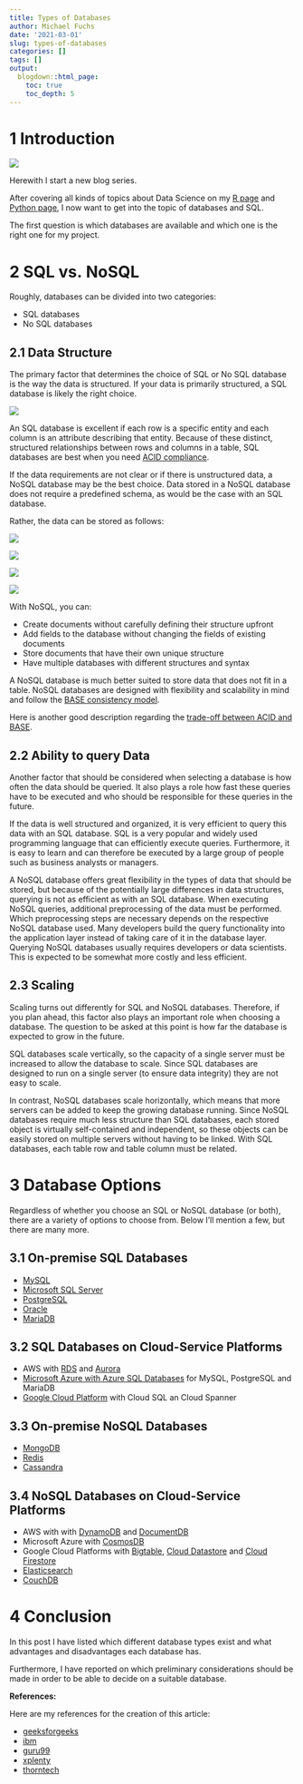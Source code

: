 ```yaml
---
title: Types of Databases
author: Michael Fuchs
date: '2021-03-01'
slug: types-of-databases
categories: []
tags: []
output:
  blogdown::html_page:
    toc: true
    toc_depth: 5
---
```


# 1 Introduction

![](/post/2021-03-01-types-of-databases_files/p1s1.png)

Herewith I start a new blog series.

After covering all kinds of topics about Data Science on my [R page](https://michael-fuchs.netlify.app/) and [Python page](https://michael-fuchs-python.netlify.app/), I now want to get into the topic of databases and SQL. 

The first question is which databases are available and which one is the right one for my project. 



# 2 SQL vs. NoSQL


Roughly, databases can be divided into two categories:

+ SQL databases
+ No SQL databases


## 2.1 Data Structure


The primary factor that determines the choice of SQL or No SQL database is the way the data is structured. 
If your data is primarily structured, a SQL database is likely the right choice.

![](/post/2021-03-01-types-of-databases_files/p1p1.png)


An SQL database is excellent if each row is a specific entity and each column is an attribute describing that entity. 
Because of these distinct, structured relationships between rows and columns in a table, SQL databases are best when you need [ACID compliance](https://mariadb.com/de/resources/blog/acid-compliance-what-it-means-and-why-you-should-care/).


If the data requirements are not clear or if there is unstructured data, a NoSQL database may be the best choice. Data stored in a NoSQL database does not require a predefined schema, as would be the case with an SQL database. 

Rather, the data can be stored as follows:


![](/post/2021-03-01-types-of-databases_files/p1p2.png)


![](/post/2021-03-01-types-of-databases_files/p1p3.png)


![](/post/2021-03-01-types-of-databases_files/p1p4.png)


![](/post/2021-03-01-types-of-databases_files/p1p5.png)


With NoSQL, you can:

+ Create documents without carefully defining their structure upfront
+ Add fields to the database without changing the fields of existing documents
+ Store documents that have their own unique structure
+ Have multiple databases with different structures and syntax


A NoSQL database is much better suited to store data that does not fit in a table. NoSQL databases are designed with flexibility and scalability in mind and follow the [BASE consistency model](https://www.dataversity.net/what-is-base/).


Here is another good description regarding the [trade-off between ACID and BASE](https://neo4j.com/blog/acid-vs-base-consistency-models-explained/).




## 2.2 Ability to query Data


Another factor that should be considered when selecting a database is how often the data should be queried. It also plays a role how fast these queries have to be executed and who should be responsible for these queries in the future. 

If the data is well structured and organized, it is very efficient to query this data with an SQL database. SQL is a very popular and widely used programming language that can efficiently execute queries. Furthermore, it is easy to learn and can therefore be executed by a large group of people such as business analysts or managers. 



A NoSQL database offers great flexibility in the types of data that should be stored, but because of the potentially large differences in data structures, querying is not as efficient as with an SQL database. When executing NoSQL queries, additional preprocessing of the data must be performed. Which preprocessing steps are necessary depends on the respective NoSQL database used. Many developers build the query functionality into the application layer instead of taking care of it in the database layer. Querying NoSQL databases usually requires developers or data scientists. This is expected to be somewhat more costly and less efficient.



## 2.3 Scaling

Scaling turns out differently for SQL and NoSQL databases. 
Therefore, if you plan ahead, this factor also plays an important role when choosing a database. The question to be asked at this point is how far the database is expected to grow in the future. 

SQL databases scale vertically, so the capacity of a single server must be increased to allow the database to scale. Since SQL databases are designed to run on a single server (to ensure data integrity) they are not easy to scale.

In contrast, NoSQL databases scale horizontally, which means that more servers can be added to keep the growing database running. Since NoSQL databases require much less structure than SQL databases, each stored object is virtually self-contained and independent, so these objects can be easily stored on multiple servers without having to be linked. With SQL databases, each table row and table column must be related. 



# 3 Database Options

Regardless of whether you choose an SQL or NoSQL database (or both), there are a variety of options to choose from. Below I'll mention a few, but there are many more. 


## 3.1 On-premise SQL Databases


+ [MySQL](https://www.mysql.com/de/) 
+ [Microsoft SQL Server](https://www.microsoft.com/en-us/sql-server/sql-server-2019)
+ [PostgreSQL](https://www.postgresql.org/) 
+ [Oracle](https://www.oracle.com/index.html) 
+ [MariaDB](https://mariadb.org/) 


## 3.2 SQL Databases on Cloud-Service Platforms

+ AWS with [RDS](https://aws.amazon.com/rds/?nc1=h_ls) and [Aurora](https://aws.amazon.com/rds/aurora/?nc1=h_ls&aurora-whats-new.sort-by=item.additionalFields.postDateTime&aurora-whats-new.sort-order=desc)
+ [Microsoft Azure with Azure SQL Databases](https://azure.microsoft.com/en-us/free/sql-database/search/?&ef_id=Cj0KCQjw9YWDBhDyARIsADt6sGY75bzUZEOYL7pDzhZEbHtO6gqDjmxqvyQVDCSCCe_4x2CtxCfdRr8aAj31EALw_wcB:G:s&OCID=AID2100049_SEM_Cj0KCQjw9YWDBhDyARIsADt6sGY75bzUZEOYL7pDzhZEbHtO6gqDjmxqvyQVDCSCCe_4x2CtxCfdRr8aAj31EALw_wcB:G:s&dclid=CKaZg_ee1e8CFYLBEQgdcT0LHg) for MySQL, PostgreSQL and MariaDB
+ [Google Cloud Platform](https://cloud.google.com/sql/?utm_source=google&utm_medium=cpc&utm_campaign=emea-de-all-de-dr-bkws-all-all-trial-b-gcp-1009139&utm_content=text-ad-none-any-DEV_c-CRE_253493422500-ADGP_Hybrid%20%7C%20BKWS%20-%20BMM%20%7C%20Txt%20~%20Databases%20~%20Cloud%20SQL-KWID_43700053282383185-aud-606988878854%3Akwd-52205039731-userloc_9042434&utm_term=KW_%2Bgoogle%20%2Bsql-NET_g-PLAC_&gclid=Cj0KCQjw9YWDBhDyARIsADt6sGZ8l2DfQfGC-vqlKYgrqteTZOYFKeM5zhP_SWkWfY8fs0l-MfAVEGoaAmejEALw_wcB&gclsrc=aw.ds) with Cloud SQL an Cloud Spanner




## 3.3 On-premise NoSQL Databases

+ [MongoDB](https://www.mongodb.com/cloud/atlas/lp/try2-de?utm_source=google&utm_campaign=gs_emea_germany_search_core_brand_atlas_desktop&utm_term=mongodb&utm_medium=cpc_paid_search&utm_ad=e&utm_ad_campaign_id=12212624524&gclid=Cj0KCQjw9YWDBhDyARIsADt6sGb8__fACKqcYFmXtaye2vteRmQLQa_2FL16q0KLW76adnRIdZ5YnAwaAoqOEALw_wcB) 
+ [Redis](https://redis.io/) 
+ [Cassandra](https://cassandra.apache.org/) 


## 3.4 NoSQL Databases on Cloud-Service Platforms

+ AWS with with [DynamoDB](https://aws.amazon.com/dynamodb/?trk=ps_a134p000006paY4AAI&trkCampaign=acq_paid_search_brand&sc_channel=PS&sc_campaign=acquisition_DACH&sc_publisher=Google&sc_category=Database&sc_country=DACH&sc_geo=EMEA&sc_outcome=acq&sc_detail=dynamodb&sc_content=DynamoDB_e&sc_matchtype=e&sc_segment=495027756154&sc_medium=ACQ-P|PS-GO|Brand|Desktop|SU|Database|DynamoDB|DACH|EN|Text|xx|EU&s_kwcid=AL!4422!3!495027756154!e!!g!!dynamodb&ef_id=Cj0KCQjw9YWDBhDyARIsADt6sGbtQmUqFNATZ4Cb8Jx3qzh3iLimZYSJDY_9Ne9xLBe3G_AUZiYS_ioaAum9EALw_wcB:G:s&s_kwcid=AL!4422!3!495027756154!e!!g!!dynamodb) and [DocumentDB](https://aws.amazon.com/documentdb/?trk=ps_a134p000006BpCyAAK&trkCampaign=pac_q1_0320_paidsearch_documentdb_de_DocumentDB_br_prosp_en&sc_channel=ps&sc_campaign=pac_q1_2020_paidsearch_documentdb_de&sc_outcome=PaaS_Digital_Marketing&sc_geo=EMEA&sc_country=DE&sc_publisher=Google&sc_category=Database&sc_detail=documentdb&sc_content=DocumentDB_exact&sc_matchtype=e&sc_segment=481116485420&sc_medium=PAC-PaaS-P|PS-GO|Brand|All|PA|Database|DocumentDB|DE|EN|Text&s_kwcid=AL!4422!3!481116485420!e!!g!!documentdb&ef_id=Cj0KCQjw9YWDBhDyARIsADt6sGbvLQseGu1bA9AELYAPPAY-gRkR9WHHpvEQDsRjajeUfWNTSEo2N_saAnc8EALw_wcB:G:s&s_kwcid=AL!4422!3!481116485420!e!!g!!documentdb)
+ Microsoft Azure with [CosmosDB](https://azure.microsoft.com/en-us/free/cosmos-db/search/?&ef_id=Cj0KCQjw9YWDBhDyARIsADt6sGapeV-LeBT6gzrT2JKdx3eUNXrFH1k9D7ObhtfAAq2rl_B_bDp-CEoaAnzyEALw_wcB:G:s&OCID=AID2100049_SEM_Cj0KCQjw9YWDBhDyARIsADt6sGapeV-LeBT6gzrT2JKdx3eUNXrFH1k9D7ObhtfAAq2rl_B_bDp-CEoaAnzyEALw_wcB:G:s&dclid=COCgtPuf1e8CFVay3godOFgAlg)
+ Google Cloud Platforms with [Bigtable](https://cloud.google.com/bigtable/?utm_source=google&utm_medium=cpc&utm_campaign=emea-de-all-en-dr-bkws-all-all-trial-e-gcp-1009139&utm_content=text-ad-none-any-DEV_c-CRE_167320881754-ADGP_Hybrid%20%7C%20BKWS%20-%20EXA%20%7C%20Txt%20~%20Databases%20~%20Cloud%20Bigtable%23v4-KWID_43700053279868543-aud-606988877934%3Akwd-42477138857-userloc_9042434&utm_term=KW_big%20table%20google-NET_g-PLAC_&gclid=Cj0KCQjw9YWDBhDyARIsADt6sGYceN58wieR8hKTA6oFQNPOZs3e36daTi_dIshDNoWtYn7z0nSjmkcaAqfGEALw_wcB&gclsrc=aw.ds), [Cloud Datastore](https://cloud.google.com/products/storage/?utm_source=google&utm_medium=cpc&utm_campaign=emea-de-all-en-dr-bkws-all-all-trial-e-gcp-1009139&utm_content=text-ad-none-any-DEV_c-CRE_253506241831-ADGP_Hybrid%20%7C%20BKWS%20-%20EXA%20%7C%20Txt%20~%20Storage%20~%20Cloud%20Storage%23v17-KWID_43700053279873421-aud-606988877934%3Akwd-46116414696-userloc_9042434&utm_term=KW_google%20data%20store-NET_g-PLAC_&gclid=Cj0KCQjw9YWDBhDyARIsADt6sGbGXsPAazhvFuG-yNvSeOAIrhibPVt0vb06zVuQwZIs6RryGAwqHJ0aAqJMEALw_wcB&gclsrc=aw.ds) and [Cloud Firestore](https://cloud.google.com/firestore?utm_source=google&utm_medium=cpc&utm_campaign=emea-de-all-en-dr-bkws-all-all-trial-e-gcp-1009139&utm_content=text-ad-none-any-DEV_c-CRE_485007164615-ADGP_Hybrid%20%7C%20BKWS%20-%20EXA%20%7C%20Txt%20~%20Databases%20~%20Firestore-KWID_43700059347332080-aud-606988877974%3Akwd-1115197366767-userloc_9042434&utm_term=KW_cloud%20firestore-NET_g-PLAC_&gclid=Cj0KCQjw9YWDBhDyARIsADt6sGamrzDgktx3LW7fu91gEeIg95_FomJVKhBQiUav9Jia2_rDqealAuwaAucLEALw_wcB&gclsrc=aw.ds)
+ [Elasticsearch](https://www.elastic.co/ece)
+ [CouchDB](https://docs.couchdb.org/en/stable/)



# 4 Conclusion

In this post I have listed which different database types exist and what advantages and disadvantages each database has. 

Furthermore, I have reported on which preliminary considerations should be made in order to be able to decide on a suitable database. 




**References:**

Here are my references for the creation of this article:

+ [geeksforgeeks](https://www.geeksforgeeks.org/sql-vs-nosql-which-one-is-better-to-use/)
+ [ibm](https://www.ibm.com/cloud/blog/sql-vs-nosql)
+ [guru99](https://www.guru99.com/sql-vs-nosql.html)
+ [xplenty](https://www.xplenty.com/blog/the-sql-vs-nosql-difference/)
+ [thorntech](https://www.thorntech.com/sql-vs-nosql/#convergence)

















